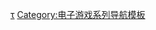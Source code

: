 {{Navbox
| name = 家园系列
| title = 家园系列
| state = {{{state|autocollapse}}}
| listclass = hlist

| group1=游戏
| list1=
* [[萬艦齊發|家园]]
** [[家园：惊世浩劫|惊世浩劫/紧急状况]]
* [[萬艦齊發2|2]]
* [[家园：卡拉克沙漠|卡拉克沙漠]]

| group2=相关
| list2=
* [[遗迹娱乐]]
* [[Blackbird Interactive]]
* [[Gearbox Software]]
* [[雪乐山]]

}}<noinclude>
{{collapsible option}}

{{DEFAULTSORT:Homeworld}}
[[Category:萬艦齊發系列|τ]]
[[Category:电子游戏系列导航模板]]
</noinclude>